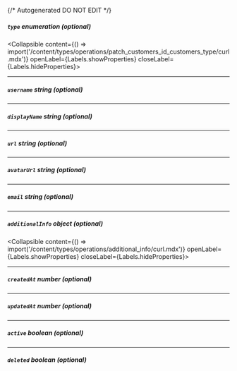 {/* Autogenerated DO NOT EDIT  */}

##### `type` _enumeration (optional)_
<Collapsible content={() => import('/content/types/operations/patch_customers_id_customers_type/curl.mdx')} openLabel={Labels.showProperties} closeLabel={Labels.hideProperties}>
</Collapsible>

---
##### `username` _string (optional)_

---
##### `displayName` _string (optional)_

---
##### `url` _string (optional)_

---
##### `avatarUrl` _string (optional)_

---
##### `email` _string (optional)_

---
##### `additionalInfo` _object (optional)_
<Collapsible content={() => import('/content/types/operations/additional_info/curl.mdx')} openLabel={Labels.showProperties} closeLabel={Labels.hideProperties}>
</Collapsible>

---
##### `createdAt` _number (optional)_

---
##### `updatedAt` _number (optional)_

---
##### `active` _boolean (optional)_

---
##### `deleted` _boolean (optional)_


